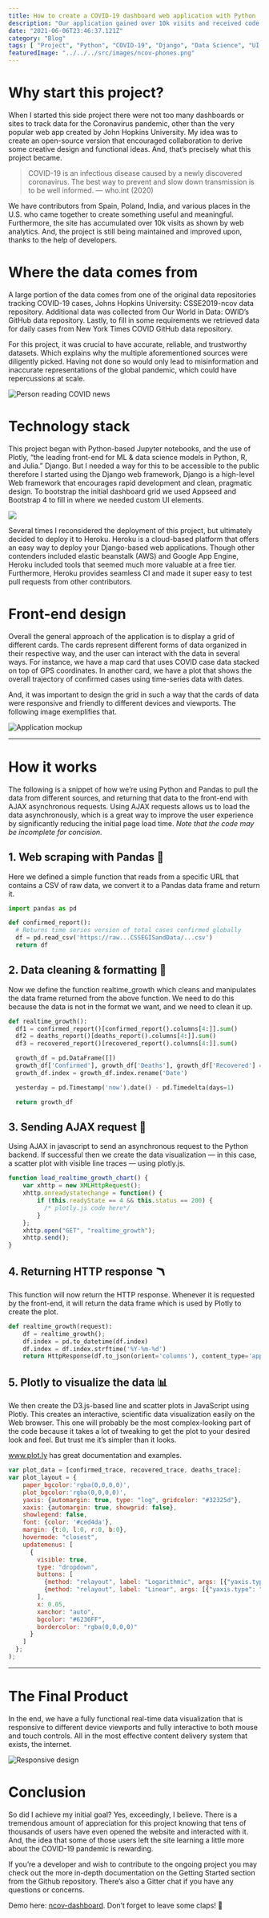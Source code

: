 ```yaml
---
title: How to create a COVID-19 dashboard web application with Python
description: "Our application gained over 10k visits and received code contributions from open-source developers around the world."
date: "2021-06-06T23:46:37.121Z"
category: "Blog"
tags: [ "Project", "Python", "COVID-19", "Django", "Data Science", "UI / UX", "Plotly" ]
featuredImage: "../../../src/images/ncov-phones.png"
---
```


# Why start this project?


When I started this side project there were not too many dashboards or sites to track data for the Coronavirus pandemic, other than the very popular web app created by John Hopkins University. My idea was to create an open-source version that encouraged collaboration to derive some creative design and functional ideas. And, that’s precisely what this project became.


> COVID-19 is an infectious disease caused by a newly discovered coronavirus. The best way to prevent and slow down transmission is to be well informed.
> —<span>&nbsp;</span>who.int<span>&nbsp;</span>(2020)

We have contributors from Spain, Poland, India, and various places in the U.S. who came together to create something useful and meaningful. Furthermore, the site has accumulated over 10k visits as shown by web analytics. And, the project is still being maintained and improved upon, thanks to the help of developers.


# Where the data comes from
A large portion of the data comes from one of the original data repositories tracking COVID-19 cases, Johns Hopkins University: CSSE2019-ncov data repository. Additional data was collected from Our World in Data: OWID’s GitHub data repository. Lastly, to fill in some requirements we retrieved data for daily cases from New York Times COVID GitHub data repository.

For this project, it was crucial to have accurate, reliable, and trustworthy datasets. Which explains why the multiple aforementioned sources were diligently picked. Having not done so would only lead to misinformation and inaccurate representations of the global pandemic, which could have repercussions at scale.

![Person reading COVID news](https://miro.medium.com/max/700/0*4DeT3bxzq-akxL9q.jpg)

# Technology stack
This project began with Python-based Jupyter notebooks, and the use of Plotly, “the leading front-end for ML & data science models in Python, R, and Julia.” Django. But I needed a way for this to be accessible to the public therefore I started using the Django web framework, Django is a high-level Web framework that encourages rapid development and clean, pragmatic design. To bootstrap the initial dashboard grid we used Appseed and Bootstrap 4 to fill in where we needed custom UI elements.

![](https://miro.medium.com/max/700/0*Za--6loAv75j4wRG.png)

Several times I reconsidered the deployment of this project, but ultimately decided to deploy it to Heroku. Heroku is a cloud-based platform that offers an easy way to deploy your Django-based web applications. Though other contenders included elastic beanstalk (AWS) and Google App Engine, Heroku included tools that seemed much more valuable at a free tier. Furthermore, Heroku provides seamless CI and made it super easy to test pull requests from other contributors.


# Front-end design
Overall the general approach of the application is to display a grid of different cards. The cards represent different forms of data organized in their respective way, and the user can interact with the data in several ways. For instance, we have a map card that uses COVID case data stacked on top of GPS coordinates. In another card, we have a plot that shows the overall trajectory of confirmed cases using time-series data with dates.

And, it was important to design the grid in such a way that the cards of data were responsive and friendly to different devices and viewports. The following image exemplifies that.

![Application mockup](https://miro.medium.com/max/700/1*r9vdyVazG36l2pYrKir_tw.png)

---

# How it works
The following is a snippet of how we’re using Python and Pandas to pull the data from different sources, and returning that data to the front-end with AJAX asynchronous requests. Using AJAX requests allows us to load the data asynchronously, which is a great way to improve the user experience by significantly reducing the initial page load time. 
*Note that the code may be incomplete for concision.*

## 1. Web scraping with Pandas 🐼
Here we defined a simple function that reads from a specific URL that contains a CSV of raw data, we convert it to a Pandas data frame and return it.

```python
import pandas as pd

def confirmed_report():
  # Returns time series version of total cases confirmed globally
  df = pd.read_csv('https://raw...CSSEGISandData/...csv')
  return df
```

## 2. Data cleaning & formatting 🧼
Now we define the function realtime_growth which cleans and manipulates the data frame returned from the above function. We need to do this because the data is not in the format we want, and we need to clean it up.

```py
def realtime_growth():
  df1 = confirmed_report()[confirmed_report().columns[4:]].sum()
  df2 = deaths_report()[deaths_report().columns[4:]].sum()
  df3 = recovered_report()[recovered_report().columns[4:]].sum()

  growth_df = pd.DataFrame([])
  growth_df['Confirmed'], growth_df['Deaths'], growth_df['Recovered'] = df1, df2, df3
  growth_df.index = growth_df.index.rename('Date')

  yesterday = pd.Timestamp('now').date() - pd.Timedelta(days=1)

  return growth_df
```

## 3. Sending AJAX request 📨
Using AJAX in javascript to send an asynchronous request to the Python backend. If successful then we create the data visualization — in this case, a scatter plot with visible line traces — using plotly.js.

```js
function load_realtime_growth_chart() {
    var xhttp = new XMLHttpRequest();
    xhttp.onreadystatechange = function() {
        if (this.readyState == 4 && this.status == 200) {
          /* plotly.js code here*/  
        }
    };
    xhttp.open("GET", "realtime_growth");
    xhttp.send();
}
```
## 4. Returning HTTP response 🪃
This function will now return the HTTP response. Whenever it is requested by the front-end, it will return the data frame which is used by Plotly to create the plot.

```python
def realtime_growth(request):
    df = realtime_growth();
    df.index = pd.to_datetime(df.index)
    df.index = df.index.strftime('%Y-%m-%d')
    return HttpResponse(df.to_json(orient='columns'), content_type='application/json')
```

## 5. Plotly to visualize the data 📊
We then create the D3.js-based line and scatter plots in JavaScript using Plotly. This creates an interactive, scientific data visualization easily on the Web browser. This one will probably be the most complex-looking part of the code because it takes a lot of tweaking to get the plot to your desired look and feel. But trust me it’s simpler than it looks.

<Alert severity="info">
  <a href="https://plotly.com/python/">www.plot.ly</a> has great documentation and examples.
</Alert>

```js
var plot_data = [confirmed_trace, recovered_trace, deaths_trace];
var plot_layout = {
    paper_bgcolor:'rgba(0,0,0,0)',
    plot_bgcolor:'rgba(0,0,0,0)',
    yaxis: {automargin: true, type: "log", gridcolor: "#32325d"},
    xaxis: {automargin: true, showgrid: false},
    showlegend: false,
    font: {color: '#ced4da'},
    margin: {t:0, l:0, r:0, b:0},
    hovermode: "closest",
    updatemenus: [
      {
        visible: true,
        type: "dropdown",
        buttons: [
          {method: "relayout", label: "Logarithmic", args: [{"yaxis.type": "log"}]},
          {method: "relayout", label: "Linear", args: [{"yaxis.type": "linear"}]}
        ],
        x: 0.05,
        xanchor: "auto",
        bgcolor: "#6236FF",
        bordercolor: "rgba(0,0,0,0)"
      }
    ]
  };
);
```
---

# The Final Product
In the end, we have a fully functional real-time data visualization that is responsive to different device viewports and fully interactive to both mouse and touch controls. All in the most effective content delivery system that exists, the internet.

![Responsive design](https://miro.medium.com/max/700/0*cdaile0oH47leQGN.png)


# Conclusion
So did I achieve my initial goal? Yes, exceedingly, I believe. There is a tremendous amount of appreciation for this project knowing that tens of thousands of users have even opened the website and interacted with it. And, the idea that some of those users left the site learning a little more about the COVID-19 pandemic is rewarding.

If you’re a developer and wish to contribute to the ongoing project you may check out the more in-depth documentation on the Getting Started section from the Github repository. There’s also a Gitter chat if you have any questions or concerns.

Demo here: [ncov-dashboard](https://ncov-dashboard.herokuapp.com/). Don’t forget to leave some claps! 💙